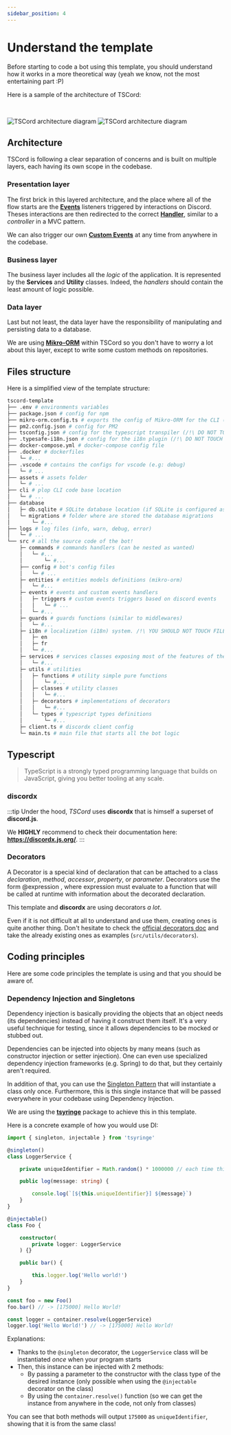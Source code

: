 ```yaml
---
sidebar_position: 4
---
```


# Understand the template

Before starting to code a bot using this template, you should understand how it works in a more theoretical way (yeah we know, not the most entertaining part :P)

Here is a sample of the architecture of TSCord:

<br/>

![TSCord architecture diagram](./img/tscord_architecture_LIGHT.png#gh-light-mode-only)
![TSCord architecture diagram](./img/tscord_architecture_DARK.png#gh-dark-mode-only)

## Architecture

TSCord is following a clear separation of concerns and is built on multiple layers, each having its own scope in the codebase.

### Presentation layer

The first brick in this layered architecture, and the place where all of the flow starts are the **[Events](/docs/bot/discord/events)** listeners triggered by interactions on Discord. Theses interactions are then redirected to the correct **[Handler](/docs/discord/interactions)**, similar to a *controller* in a MVC pattern.

We can also trigger our own **[Custom Events](/docs/bot/features/custom-events)** at any time from anywhere in the codebase.

### Business layer

The business layer includes all the *logic* of the application. It is represented by the **Services** and **Utility** classes.
Indeed, the *handlers* should contain the least amount of logic possible.

### Data layer

Last but not least, the data layer have the responsibility of manipulating and persisting data to a database.

We are using **[Mikro-ORM](/docs/bot/features/database/orm)** within TSCord so you don't have to worry a lot about this layer, except to write some custom methods on repositories.


## Files structure

Here is a simplified view of the template structure:

```bash
tscord-template
├── .env # environments variables
├── package.json # config for npm
├── mikro-orm.config.ts # exports the config of Mikro-ORM for the CLI (/!\ DO NOT TOUCH /!\)
├── pm2.config.json # config for PM2
├── tsconfig.json # config for the typescript transpiler (/!\ DO NOT TOUCH /!\)
├── .typesafe-i18n.json # config for the i18n plugin (/!\ DO NOT TOUCH /!\)
├── docker-compose.yml # docker-compose config file
├── .docker # dockerfiles
│   └─ #...
├── .vscode # contains the configs for vscode (e.g: debug)
│   └─ # ...
├── assets # assets folder
│   └─ # ...
├── cli # plop CLI code base location
│   └─ # ...
├── database
│   ├─ db.sqlite # SQLite database location (if SQLite is configured as database for the bot)
│   └─ migrations # folder where are stored the database migrations
│       └─ #...
├── logs # log files (info, warn, debug, error)
│   └─ # ... 
└── src # all the source code of the bot!
    ├─ commands # commands handlers (can be nested as wanted)
    │   └─ #...
    │       └─ #...
    ├── config # bot's config files
    │   └─ # ...
    ├─ entities # entities models definitions (mikro-orm)
    │   └─ #...
    ├─ events # events and custom events handlers
    │   ├─ triggers # custom events triggers based on discord events
    │   │   └─ # ...
    │   └─ #...
    ├─ guards # guards functions (similar to middlewares)
    │   └─ #...
    ├─ i18n # localization (i18n) system. /!\ YOU SHOULD NOT TOUCH FILES, ONLY LOCALES FOLDERS
    │   ├─ en
    │   ├─ fr
    │   └─ #...
    ├─ services # services classes exposing most of the features of the bot
    │   └─ #...
    ├─ utils # utilities
    │   ├─ functions # utility simple pure functions 
    │   │   └─ #...
    │   ├─ classes # utility classes 
    │   │   └─ #...
    │   ├─ decorators # implementations of decorators 
    │   │   └─ #...
    │   └─ types # typescript types definitions 
    │       └─ #...
    ├─ client.ts # discordx client config
    └─ main.ts # main file that starts all the bot logic
```


## Typescript

> TypeScript is a strongly typed programming language that builds on JavaScript, giving you better tooling at any scale.

### discordx

:::tip
Under the hood, *TSCord* uses **discordx** that is himself a superset of **discord.js**.

We **HIGHLY** recommend to check their documentation here: **https://discordx.js.org/**.
::: 

### Decorators

A Decorator is a special kind of declaration that can be attached to a class *declaration*, *method*, *accessor*, *property*, or *parameter*. Decorators use the form @expression , where expression must evaluate to a function that will be called at runtime with information about the decorated declaration.

This template and **discordx** are using decorators *a lot*.

Even if it is not difficult at all to understand and use them, creating ones is quite another thing. Don't hesitate to check the [official decorators doc](https://www.typescriptlang.org/docs/handbook/decorators.html) and take the already existing ones as examples (`src/utils/decorators`).

## Coding principles

Here are some code principles the template is using and that you should be aware of.

### Dependency Injection and Singletons

Dependency injection is basically providing the objects that an object needs (its dependencies) instead of having it construct them itself. It's a very useful technique for testing, since it allows dependencies to be mocked or stubbed out.

Dependencies can be injected into objects by many means (such as constructor injection or setter injection). One can even use specialized dependency injection frameworks (e.g. Spring) to do that, but they certainly aren't required.

In addition of that, you can use the [Singleton Pattern](https://sourcemaking.com/design_patterns/singleton) that will instantiate a class only once. Furthermore, this is this single instance that will be passed everywhere in your codebase using Dependency Injection.

We are using the **[tsyringe](https://github.com/microsoft/tsyringe)** package to achieve this in this template.

Here is a concrete example of how you would use DI:

```ts
import { singleton, injectable } from 'tsyringe'

@singleton()
class LoggerService {

    private uniqueIdentifier = Math.random() * 1000000 // each time this class is instantiated, it will have a merely unique 'uniqueIdentifier' attribute

    public log(message: string) {

        console.log(`[${this.uniqueIdentifier}] ${message}`)
    }
}

@injectable()
class Foo {

    constructor(
        private logger: LoggerService
    ) {}

    public bar() {

        this.logger.log('Hello world!')
    }
}

const foo = new Foo()
foo.bar() // -> [175000] Hello World!

const logger = container.resolve(LoggerService)
logger.log('Hello World!') // -> [175000] Hello World!

```

Explanations:
- Thanks to the `@singleton` decorator, the `LoggerService` class will be instantiated *once* when your program starts
- Then, this instance can be injected with 2 methods:
    - By passing a parameter to the constructor with the class type of the desired instance (only possible when using the `@injectable` decorator on the class)
    - By using the `container.resolve()` function (so we can get the instance from anywhere in the code, not only from classes)

You can see that both methods will output `175000` as `uniqueIdentifier`, showing that it is from the same class!